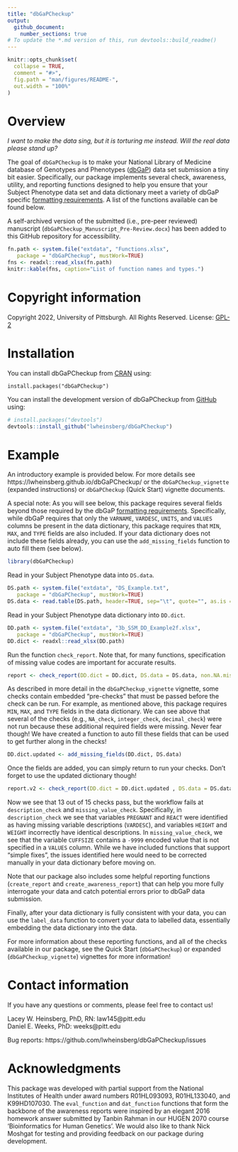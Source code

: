 ```yaml
---
title: "dbGaPCheckup"
output: 
  github_document:
    number_sections: true
# To update the *.md version of this, run devtools::build_readme()
---
```


<!-- README.md is generated from README.Rmd. Please edit that file -->

```r
knitr::opts_chunk$set(
  collapse = TRUE,
  comment = "#>",
  fig.path = "man/figures/README-",
  out.width = "100%"
)
```

# Overview

<!-- badges: start -->
<!-- badges: end -->

*I want to make the data sing, but it is torturing me instead. Will the real data please stand up?*

The goal of `dbGaPCheckup` is to make your National Library of Medicine database of Genotypes and Phenotypes ([dbGaP](https://www.ncbi.nlm.nih.gov/gap/)) data set submission a tiny bit easier. Specifically, our package implements several check, awareness, utility, and reporting functions designed to help you ensure that your Subject Phenotype data set and data dictionary meet a variety of dbGaP specific [formatting requirements](https://www.ncbi.nlm.nih.gov/gap/docs/submissionguide/). A list of the functions available can be found below. 

A self-archived version of the submitted (i.e., pre-peer reviewed) manuscript (`dbGaPCheckup_Manuscript_Pre-Review.docx`) has been added to this GitHub repository for accessibility.

```r
fn.path <- system.file("extdata", "Functions.xlsx",
   package = "dbGaPCheckup", mustWork=TRUE)
fns <- readxl::read_xlsx(fn.path)
knitr::kable(fns, caption="List of function names and types.")
```

# Copyright information 

Copyright 2022, University of Pittsburgh. All Rights Reserved.
License: [GPL-2](https://www.gnu.org/licenses/old-licenses/gpl-2.0.en.html)

# Installation

You can install dbGaPCheckup from [CRAN](https://cran.r-project.org/) using: 

```
install.packages("dbGaPCheckup")
```

You can install the development version of dbGaPCheckup from [GitHub](https://github.com/) using:

``` r
# install.packages("devtools")
devtools::install_github("lwheinsberg/dbGaPCheckup")
```

# Example

An introductory example is provided below. For more details see https://lwheinsberg.github.io/dbGaPCheckup/ or the `dbGaPCheckup_vignette` (expanded instructions) or `dbGaPCheckup` (Quick Start) vignette documents.

A special note: As you will see below, this package requires several fields beyond those required by the dbGaP [formatting requirements](https://www.ncbi.nlm.nih.gov/gap/docs/submissionguide/). Specifically, while dbGaP requires that only the `VARNAME`, `VARDESC`, `UNITS`, and `VALUES` columns be present in the data dictionary, this package requires that `MIN`, `MAX`, and `TYPE` fields are also included. If your data dictionary does not include these fields already, you can use the `add_missing_fields` function to auto fill them (see below).

```r
library(dbGaPCheckup)
```

Read in your Subject Phenotype data into `DS.data`.

```r
DS.path <- system.file("extdata", "DS_Example.txt",
   package = "dbGaPCheckup", mustWork=TRUE)
DS.data <- read.table(DS.path, header=TRUE, sep="\t", quote="", as.is = TRUE)
```

Read in your Subject Phenotype data dictionary into `DD.dict`.

```r
DD.path <- system.file("extdata", "3b_SSM_DD_Example2f.xlsx",
   package = "dbGaPCheckup", mustWork=TRUE)
DD.dict <- readxl::read_xlsx(DD.path)
```

Run the function `check_report`. Note that, for many functions, specification of missing value codes are important for accurate results. 

```r
report <- check_report(DD.dict = DD.dict, DS.data = DS.data, non.NA.missing.codes=c(-4444, -9999))
```

As described in more detail in the `dbGaPCheckup_vignette` vignette, some checks contain embedded "pre-checks" that must be passed before the check can be run. For example,  as mentioned above, this package requires `MIN`, `MAX`, and `TYPE` fields in the data dictionary. We can see above that several of the checks (e.g., `NA_check`, `integer_check`, `decimal_check`) were not run because these additional required fields were missing. Never fear though! We have created a function to auto fill these fields that can be used to get further along in the checks!

```r
DD.dict.updated <- add_missing_fields(DD.dict, DS.data)
```

Once the fields are added, you can simply return to run your checks. Don't forget to use the updated dictionary though! 

```r
report.v2 <- check_report(DD.dict = DD.dict.updated , DS.data = DS.data, non.NA.missing.codes=c(-4444, -9999))
```

Now we see that 13 out of 15 checks pass, but the workflow fails at `description_check` and `missing_value_check`. Specifically, in `description_check` we see that variables `PREGNANT` and `REACT` were identified as having missing variable descriptions (`VARDESC`), and variables `HEIGHT` and `WEIGHT` incorrectly have identical descriptions. In `missing_value_check`, we see that the variable `CUFFSIZE` contains a `-9999` encoded value that is not specified in a `VALUES` column. While we have included functions that support "simple fixes", the issues identified here would need to be corrected manually in your data dictionary before moving on. 

Note that our package also includes some helpful reporting functions (`create_report` and `create_awareness_report`) that can help you more fully interrogate your data and catch potential errors prior to dbGaP data submission.

Finally, after your data dictionary is fully consistent with your data, you can use the `label_data` function to convert your data to labelled data, essentially embedding the data dictionary into the data.  

For more information about these reporting functions, and all of the checks available in our package, see the Quick Start (`dbGaPCheckup`) or expanded (`dbGaPCheckup_vignette`) vignettes for more information! 

# Contact information 

If you have any questions or comments, please feel free to contact us!           

Lacey W. Heinsberg, PhD, RN: law145@pitt.edu             
Daniel E. Weeks, PhD: weeks@pitt.edu                 

Bug reports: https://github.com/lwheinsberg/dbGaPCheckup/issues

# Acknowledgments

This package was developed with partial support from the National Institutes of Health under award numbers R01HL093093, R01HL133040, and K99HD107030. The `eval_function` and `dat_function` functions that form the backbone of the awareness reports were inspired by an elegant 2016 homework answer submitted by Tanbin Rahman in our HUGEN 2070 course ‘Bioinformatics for Human Genetics’. We would also like to thank Nick Moshgat for testing and providing feedback on our package during development. 
